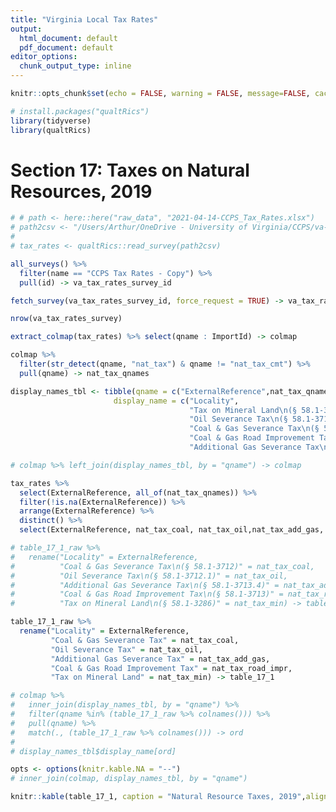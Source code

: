 ```yaml
---
title: "Virginia Local Tax Rates"
output:
  html_document: default
  pdf_document: default
editor_options:
  chunk_output_type: inline
---
```

```r
knitr::opts_chunk$set(echo = FALSE, warning = FALSE, message=FALSE, cache = FALSE, fig.width = 8)
```


```r
# install.packages("qualtRics")
library(tidyverse)
library(qualtRics)
```


# Section 17: Taxes on Natural Resources, 2019

```r
# # path <- here::here("raw_data", "2021-04-14-CCPS_Tax_Rates.xlsx")
# path2csv <- "/Users/Arthur/OneDrive - University of Virginia/CCPS/va-local-tax-rates/raw_data/CCPS Tax Rates_April 19, 2021_10.44.csv"
# 
# tax_rates <- qualtRics::read_survey(path2csv)
```

```r
all_surveys() %>%
  filter(name == "CCPS Tax Rates - Copy") %>%
  pull(id) -> va_tax_rates_survey_id

fetch_survey(va_tax_rates_survey_id, force_request = TRUE) -> va_tax_rates_survey

nrow(va_tax_rates_survey)
```


```r
extract_colmap(tax_rates) %>% select(qname : ImportId) -> colmap
```


```r
colmap %>% 
  filter(str_detect(qname, "nat_tax") & qname != "nat_tax_cmt") %>% 
  pull(qname) -> nat_tax_qnames

display_names_tbl <- tibble(qname = c("ExternalReference",nat_tax_qnames),
                       display_name = c("Locality",
                                        "Tax on Mineral Land\n(§ 58.1-3286)",
                                        "Oil Severance Tax\n(§ 58.1-3712.1)",
                                        "Coal & Gas Severance Tax\n(§ 58.1-3712)",
                                        "Coal & Gas Road Improvement Tax\n(§ 58.1-3713)",
                                        "Additional Gas Severance Tax\n(§ 58.1-3713.4)"))

# colmap %>% left_join(display_names_tbl, by = "qname") -> colmap

tax_rates %>% 
  select(ExternalReference, all_of(nat_tax_qnames)) %>%
  filter(!is.na(ExternalReference)) %>%
  arrange(ExternalReference) %>%
  distinct() %>%
  select(ExternalReference, nat_tax_coal, nat_tax_oil,nat_tax_add_gas, nat_tax_road_impr,nat_tax_min) -> table_17_1_raw

# table_17_1_raw %>%
#   rename("Locality" = ExternalReference, 
#          "Coal & Gas Severance Tax\n(§ 58.1-3712)" = nat_tax_coal,
#          "Oil Severance Tax\n(§ 58.1-3712.1)" = nat_tax_oil,
#          "Additional Gas Severance Tax\n(§ 58.1-3713.4)" = nat_tax_add_gas,
#          "Coal & Gas Road Improvement Tax\n(§ 58.1-3713)" = nat_tax_road_impr,
#          "Tax on Mineral Land\n(§ 58.1-3286)" = nat_tax_min) -> table_17_1

table_17_1_raw %>%
  rename("Locality" = ExternalReference, 
         "Coal & Gas Severance Tax" = nat_tax_coal,
         "Oil Severance Tax" = nat_tax_oil,
         "Additional Gas Severance Tax" = nat_tax_add_gas,
         "Coal & Gas Road Improvement Tax" = nat_tax_road_impr,
         "Tax on Mineral Land" = nat_tax_min) -> table_17_1

# colmap %>% 
#   inner_join(display_names_tbl, by = "qname") %>%
#   filter(qname %in% (table_17_1_raw %>% colnames())) %>%
#   pull(qname) %>%
#   match(., (table_17_1_raw %>% colnames())) -> ord
#                   
# display_names_tbl$display_name[ord]                  

```



```r
opts <- options(knitr.kable.NA = "--")
# inner_join(colmap, display_names_tbl, by = "qname")

knitr::kable(table_17_1, caption = "Natural Resource Taxes, 2019",align = "lccccc")
```

